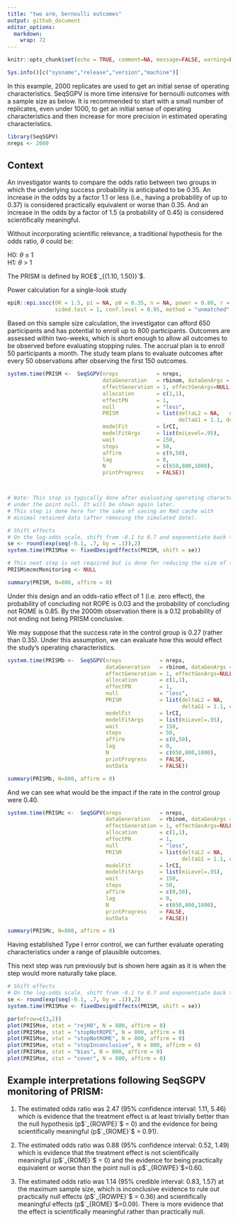 ```yaml
---
title: "two arm, bernoulli outcomes"
output: github_document
editor_options: 
  markdown: 
    wrap: 72
---
```


```r
knitr::opts_chunk$set(echo = TRUE, comment=NA, message=FALSE, warning=FALSE, fig.width = 8, fig.height = 8, fig.align='center', eval=TRUE)
```

```r
Sys.info()[c("sysname","release","version","machine")]
```

In this example, 2000 replicates are used to get an initial sense of operating characteristics. SeqSGPV is more time intensive for bernoulli outcomes with a sample size as below. It is recommended to start with a small number of replicates, even under 1000, to get an initial sense of operating characteristics and then increase for more precision in estimated operating characteristics.

```r
library(SeqSGPV)
nreps <- 2000
```

## Context

An investigator wants to compare the odds ratio between two groups in
which the underlying success probability is anticipated to be 0.35. An
increase in the odds by a factor 1.1 or less (i.e., having a probability
of up to 0.37) is considered practically equivalent or worse than 0.35.
And an increase in the odds by a factor of 1.5 (a probability of 0.45)
is considered scientifically meaningful.

Without incorporating scientific relevance, a traditional hypothesis for
the odds ratio, $\theta$ could be:

H0: $\theta$ $\le$ 1\
H1: $\theta$ \> 1

The PRISM is defined by ROE$`_{(1.10, 1.50)}`$.

Power calculation for a single-look study

```r
epiR::epi.sscc(OR = 1.5, p1 = NA, p0 = 0.35, n = NA, power = 0.80, r = 1,
               sided.test = 1, conf.level = 0.95, method = "unmatched", fleiss = FALSE)
```

Based on this sample size calculation, the investigator can afford 650
participants and has potential to enroll up to 800 participants.
Outcomes are assessed within two-weeks, which is short enough to allow
all outcomes to be observed before evaluating stopping rules. The
accrual plan is to enroll 50 participants a month. The study team plans
to evaluate outcomes after every 50 observations after observing the
first 150 outcomes.

```r
system.time(PRISM <-  SeqSGPV(nreps            = nreps,
                              dataGeneration   = rbinom, dataGenArgs = list(n=650, size = 1, prob = 0.35),
                              effectGeneration = 1, effectGenArgs=NULL,  effectScale  = "oddsratio",
                              allocation       = c(1,1),
                              effectPN         = 1,
                              null             = "less",
                              PRISM            = list(deltaL2 = NA,   deltaL1 = NA, 
                                                      deltaG1 = 1.1, deltaG2 = 1.5),
                              modelFit         = lrCI,
                              modelFitArgs     = list(miLevel=.95),
                              wait             = 150,
                              steps            = 50,
                              affirm           = c(0,50),
                              lag              = 0,
                              N                = c(650,800,1000),
                              printProgress    = FALSE))



# Note: This step is typically done after evaluating operating characteristics
# under the point null. It will be shown again later.
# This step is done here for the sake of saving an Rmd cache with
# minimal retained data (after removing the simulated date).

# Shift effects
# On the log-odds scale, shift from -0.1 to 0.7 and exponentiate back to odds ratio scale
se <- round(exp(seq(-0.1, .7, by = .1)),2)
system.time(PRISMse <- fixedDesignEffects(PRISM, shift = se))

# This next step is not required but is done for reducing the size of the Rmd cache.
PRISM$mcmcMonitoring <- NULL
```

```r
summary(PRISM, N=800, affirm = 0)
```

Under this design and an odds-ratio effect of 1 (i.e. zero effect), the
probability of concluding not ROPE is 0.03 and the probability of
concluding not ROME is 0.85. By the 2000th observation there is a 0.12
probability of not ending not being PRISM conclusive.

We may suppose that the success rate in the control group is 0.27
(rather than 0.35). Under this assumption, we can evaluate how this
would effect the study's operating characteristics.

```r
system.time(PRISMb <-  SeqSGPV(nreps            = nreps,
                               dataGeneration   = rbinom, dataGenArgs = list(n=650, size = 1, prob = 0.27),
                               effectGeneration = 1, effectGenArgs=NULL,  effectScale  = "oddsratio",
                               allocation       = c(1,1),
                               effectPN         = 1,
                               null             = "less",
                               PRISM            = list(deltaL2 = NA,   deltaL1 = NA, 
                                                       deltaG1 = 1.1, deltaG2 = 1.5),
                               modelFit         = lrCI,
                               modelFitArgs     = list(miLevel=.95),
                               wait             = 150,
                               steps            = 50,
                               affirm           = c(0,50),
                               lag              = 0,
                               N                = c(650,800,1000),
                               printProgress    = FALSE,
                               outData          = FALSE))
```

```r
summary(PRISMb, N=800, affirm = 0)
```

And we can see what would be the impact if the rate in the control group
were 0.40.

```r
system.time(PRISMc <-  SeqSGPV(nreps            = nreps,
                               dataGeneration   = rbinom, dataGenArgs = list(n=650, size = 1, prob = 0.40),
                               effectGeneration = 1, effectGenArgs=NULL,  effectScale  = "oddsratio",
                               allocation       = c(1,1),
                               effectPN         = 1,
                               null             = "less",
                               PRISM            = list(deltaL2 = NA,   deltaL1 = NA, 
                                                       deltaG1 = 1.1, deltaG2 = 1.5),
                               modelFit         = lrCI,
                               modelFitArgs     = list(miLevel=.95),
                               wait             = 150,
                               steps            = 50,
                               affirm           = c(0,50),
                               lag              = 0,
                               N                = c(650,800,1000),
                               printProgress    = FALSE,
                               outData          = FALSE))
```

```r
summary(PRISMc, N=800, affirm = 0)
```

Having established Type I error control, we can further evaluate
operating characteristics under a range of plausible outcomes.

This next step was run previously but is shown here again as it is when the step 
would more naturally take place.

```r
# Shift effects
# On the log-odds scale, shift from -0.1 to 0.7 and exponentiate back to odds ratio scale
se <- round(exp(seq(-0.1, .7, by = .1)),2)
system.time(PRISMse <- fixedDesignEffects(PRISM, shift = se))
```

```r
par(mfrow=c(3,2))
plot(PRISMse, stat = "rejH0", N = 800, affirm = 0)
plot(PRISMse, stat = "stopNotROPE", N = 800, affirm = 0)
plot(PRISMse, stat = "stopNotROME", N = 800, affirm = 0)
plot(PRISMse, stat = "stopInconclusive", N = 800, affirm = 0)
plot(PRISMse, stat = "bias", N = 800, affirm = 0)
plot(PRISMse, stat = "cover", N = 800, affirm = 0)
```

## Example interpretations following SeqSGPV monitoring of PRISM:

1.  The estimated odds ratio was 2.47 (95% confidence interval: 1.11,
    5.46) which is evidence that the treatment effect is at least
    trivially better than the null hypothesis (p$`_{ROWPE}`$ = 0) and the
    evidence for being scientifically meaningful (p$`_{ROME}`$ = 0.91).

2.  The estimated odds ratio was 0.88 (95% confidence interval: 0.52,
    1.49) which is evidence that the treatment effect is not
    scientifically meaningful (p$`_{ROME}`$ = 0) and the evidence for
    being practically equivalent or worse than the point null is
    p$`_{ROWPE}`$=0.60.

3.  The estimated odds ratio was 1.14 (95% credible interval: 0.83,
    1.57) at the maximum sample size, which is inconclusive evidence to
    rule out practically null effects (p$`_{ROWPE}`$ = 0.36) and
    scientifically meaningful effects (p$`_{ROME}`$=0.09). There is
    more evidence that the effect is scientifically meaningful rather
    than practically null.
